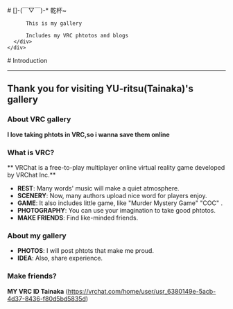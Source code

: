 
<BaseLayout title="Home">
  <BaseCard title="Home">
    <div class="flex">
      <div class="p-6">
          # []-(￣▽￣)-* 乾杯~

          This is my gallery

          Includes my VRC phtotos and blogs
      </div>
    </div>

  </BaseCard>

  <BaseCard title="Home" image="https://picture.gptkong.com/20250111/1911f269dcf9a94ed6889fa7ac13306fc8.jpg">
# Introduction

---

## Thank you for visiting YU-ritsu(Tainaka)'s gallery

### About VRC gallery

**I love taking phtots in VRC,so i wanna save them online**

### What is VRC?

** VRChat is a free-to-play multiplayer online virtual reality game developed by VRChat Inc.**
- **REST**: Many words' music will make a quiet atmosphere.
- **SCENERY**: Now, many authors upload nice word for players enjoy.
- **GAME**: It also includes little game, like "Murder Mystery Game" "COC" .
- **PHOTOGRAPHY**: You can use your imagination to take good phtotos.
- **MAKE FRIENDS**: Find like-minded friends.

### About my gallery

- **PHOTOS**: I will post phtots that make me proud.
- **IDEA**: Also, share experience.

### Make friends?

**MY VRC ID Tainaka**  (https://vrchat.com/home/user/usr_6380149e-5acb-4d37-8436-f80d5bd5835d)


  </BaseCard>
</BaseLayout>
